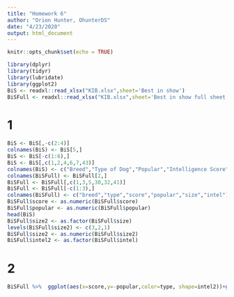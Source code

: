 ```yaml
---
title: "Homework 6"
author: "Orion Hunter, OhunterDS"
date: "4/23/2020"
output: html_document
---
```



```r
knitr::opts_chunk$set(echo = TRUE)
```
```r
library(dplyr)
library(tidyr)
library(lubridate)
library(ggplot2)
BiS <- readxl::read_xlsx("KIB.xlsx",sheet='Best in show')
BiSFull <- readxl::read_xlsx("KIB.xlsx",sheet='Best in show full sheet')
```

# 1
```r
BiS <- BiS[,-c(2:4)]
colnames(BiS) <- BiS[5,]
BiS <- BiS[-c(1:6),]
BiS <- BiS[,c(1,2,4,6,7,43)]
colnames(BiS) <- c("Breed","Type of Dog","Popular","Intelligence Score","Intelligence","Size")
colnames(BiSFull) <- BiSFull[2,]
BiSFull <- BiSFull[,c(1,3,5,30,32,41)]
BiSFull <- BiSFull[-c(1:3),]
colnames(BiSFull) <- c("breed","type","score","popular","size","intel")
BiSFull$score <- as.numeric(BiSFull$score)
BiSFull$popular <- as.numeric(BiSFull$popular)
head(BiS)
BiSFull$size2 <- as.factor(BiSFull$size)
levels(BiSFull$size2) <- c(3,2,1)
BiSFull$size2 <- as.numeric(BiSFull$size2)
BiSFull$intel2 <- as.factor(BiSFull$intel)
```

# 2  

```r
BiSFull %>%  ggplot(aes(x=score,y=-popular,color=type, shape=intel2))+geom_jitter(aes(size=size2/2))+labs(x="Data Score",y="Popularity",size="Size of Dog",shape="Intelligent",color="Type of Dog") + scale_size_continuous(breaks=c(.5,1,1.5), labels=c("Small","Medium","Large")) +geom_text(aes(label=breed),nudge_y=-3)
```